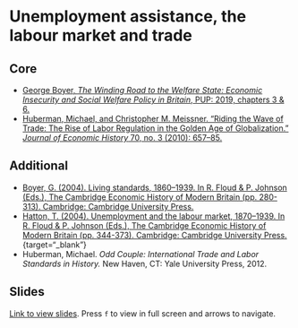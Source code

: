 # Unemployment assistance, the labour market and trade

## Core

+ [George Boyer, *The Winding Road to the Welfare State: Economic Insecurity and Social Welfare Policy in Britain*, PUP: 2019, chapters 3 & 6.](https://ebookcentral.proquest.com/lib/kcl/detail.action?docID=5528405)
+ [Huberman, Michael, and Christopher M. Meissner. “Riding the Wave of Trade: The Rise of Labor Regulation in the Golden Age of Globalization.” *Journal of Economic History* 70, no. 3 (2010): 657–85.](https://www.jstor.org/stable/40836583 ){target="_blank"}

## Additional

+ [Boyer, G. (2004). Living standards, 1860–1939. In R. Floud & P. Johnson (Eds.), The Cambridge Economic History of Modern Britain (pp. 280-313). Cambridge: Cambridge University Press.](https://doi.org/10.1017/CHOL9780521820370.012){target="_blank"}
+ [Hatton, T. (2004). Unemployment and the labour market, 1870–1939. In R. Floud & P. Johnson (Eds.), The Cambridge Economic History of Modern Britain (pp. 344-373). Cambridge: Cambridge University Press.]( https://doi.org/10.1017/CHOL9780521820370.014) {target="_blank"}
+ Huberman, Michael. *Odd Couple: International Trade and Labor Standards in History.* New Haven, CT: Yale University Press, 2012.

## Slides

[Link to view slides](https://gabrielfgm.github.io/beh-slides/17_unemployment#1). Press `f` to view in full screen and arrows to navigate.
